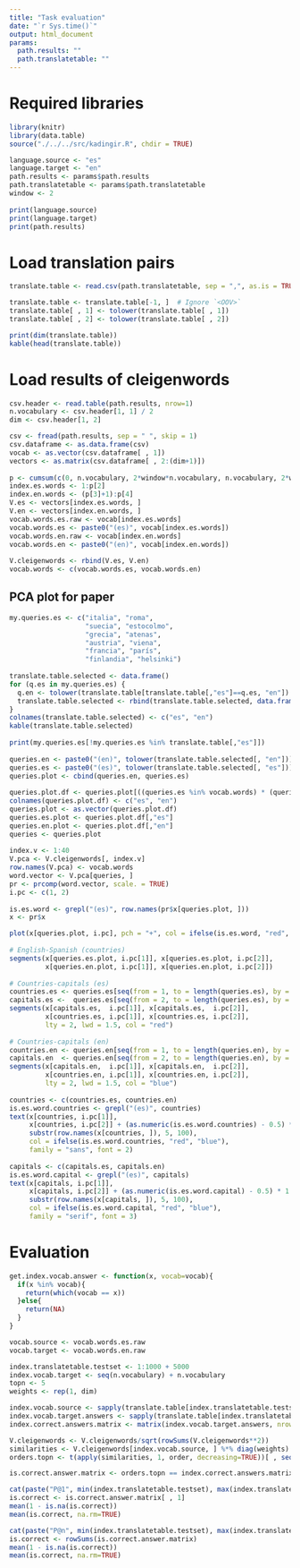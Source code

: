 ```yaml
---
title: "Task evaluation"
date: "`r Sys.time()`"
output: html_document
params:
  path.results: ""
  path.translatetable: ""
---
```

 
# Required libraries
 
```r
library(knitr)
library(data.table)
source("./../../src/kadingir.R", chdir = TRUE)
```
 
```r
language.source <- "es"
language.target <- "en"
path.results <- params$path.results
path.translatetable <- params$path.translatetable
window <- 2
 
print(language.source)
print(language.target)
print(path.results)
```
 
# Load translation pairs
 
```r
translate.table <- read.csv(path.translatetable, sep = ",", as.is = TRUE)

translate.table <- translate.table[-1, ]  # Ignore `<OOV>`
translate.table[ , 1] <- tolower(translate.table[ , 1])
translate.table[ , 2] <- tolower(translate.table[ , 2])

print(dim(translate.table))
kable(head(translate.table))
```
 
# Load results of cleigenwords
 
```r
csv.header <- read.table(path.results, nrow=1)
n.vocabulary <- csv.header[1, 1] / 2
dim <- csv.header[1, 2]

csv <- fread(path.results, sep = " ", skip = 1)
csv.dataframe <- as.data.frame(csv)
vocab <- as.vector(csv.dataframe[ , 1])
vectors <- as.matrix(csv.dataframe[ , 2:(dim+1)])
 
p <- cumsum(c(0, n.vocabulary, 2*window*n.vocabulary, n.vocabulary, 2*window*n.vocabulary))
index.es.words <- 1:p[2]
index.en.words <- (p[3]+1):p[4]
V.es <- vectors[index.es.words, ]
V.en <- vectors[index.en.words, ]
vocab.words.es.raw <- vocab[index.es.words]
vocab.words.es <- paste0("(es)", vocab[index.es.words])
vocab.words.en.raw <- vocab[index.en.words]
vocab.words.en <- paste0("(en)", vocab[index.en.words])
 
V.cleigenwords <- rbind(V.es, V.en)
vocab.words <- c(vocab.words.es, vocab.words.en)
```

 
## PCA plot for paper
```r
my.queries.es <- c("italia", "roma",
                   "suecia", "estocolmo",
                   "grecia", "atenas",
                   "austria", "viena",
                   "francia", "parís",
                   "finlandia", "helsinki")
 
translate.table.selected <- data.frame()
for (q.es in my.queries.es) {
  q.en <- tolower(translate.table[translate.table[,"es"]==q.es, "en"])
  translate.table.selected <- rbind(translate.table.selected, data.frame(q.es, q.en))
}
colnames(translate.table.selected) <- c("es", "en")
kable(translate.table.selected)
 
print(my.queries.es[!my.queries.es %in% translate.table[,"es"]])
 
queries.en <- paste0("(en)", tolower(translate.table.selected[, "en"]))
queries.es <- paste0("(es)", tolower(translate.table.selected[, "es"]))
queries.plot <- cbind(queries.en, queries.es)
 
queries.plot.df <- queries.plot[((queries.es %in% vocab.words) * (queries.en %in% vocab.words)) == 1, ]
colnames(queries.plot.df) <- c("es", "en")
queries.plot <- as.vector(queries.plot.df)
queries.es.plot <- queries.plot.df[,"es"]
queries.en.plot <- queries.plot.df[,"en"]
queries <- queries.plot
 
index.v <- 1:40
V.pca <- V.cleigenwords[, index.v]
row.names(V.pca) <- vocab.words
word.vector <- V.pca[queries, ]
pr <- prcomp(word.vector, scale. = TRUE)
i.pc <- c(1, 2)
 
is.es.word <- grepl("(es)", row.names(pr$x[queries.plot, ]))
x <- pr$x

plot(x[queries.plot, i.pc], pch = "+", col = ifelse(is.es.word, "red", "blue"))
 
# English-Spanish (countries)
segments(x[queries.es.plot, i.pc[1]], x[queries.es.plot, i.pc[2]],
         x[queries.en.plot, i.pc[1]], x[queries.en.plot, i.pc[2]])
 
# Countries-capitals (es)
countries.es <- queries.es[seq(from = 1, to = length(queries.es), by = 2)]
capitals.es <-  queries.es[seq(from = 2, to = length(queries.es), by = 2)]
segments(x[capitals.es,  i.pc[1]], x[capitals.es,  i.pc[2]],
         x[countries.es, i.pc[1]], x[countries.es, i.pc[2]],
         lty = 2, lwd = 1.5, col = "red")
 
# Countries-capitals (en)
countries.en <- queries.en[seq(from = 1, to = length(queries.en), by = 2)]
capitals.en  <- queries.en[seq(from = 2, to = length(queries.en), by = 2)]
segments(x[capitals.en,  i.pc[1]], x[capitals.en,  i.pc[2]],
         x[countries.en, i.pc[1]], x[countries.en, i.pc[2]],
         lty = 2, lwd = 1.5, col = "blue")
 
countries <- c(countries.es, countries.en)
is.es.word.countries <- grepl("(es)", countries)
text(x[countries, i.pc[1]],
     x[countries, i.pc[2]] + (as.numeric(is.es.word.countries) - 0.5) * 1.2,
     substr(row.names(x[countries, ]), 5, 100),
     col = ifelse(is.es.word.countries, "red", "blue"),
     family = "sans", font = 2)
 
capitals <- c(capitals.es, capitals.en)
is.es.word.capital <- grepl("(es)", capitals)
text(x[capitals, i.pc[1]],
     x[capitals, i.pc[2]] + (as.numeric(is.es.word.capital) - 0.5) * 1.2,
     substr(row.names(x[capitals, ]), 5, 100),
     col = ifelse(is.es.word.capital, "red", "blue"),
     family = "serif", font = 3)
```

# Evaluation
```r
get.index.vocab.answer <- function(x, vocab=vocab){
  if(x %in% vocab){
    return(which(vocab == x))
  }else{
    return(NA)
  }
}

vocab.source <- vocab.words.es.raw
vocab.target <- vocab.words.en.raw

index.translatetable.testset <- 1:1000 + 5000
index.vocab.target <- seq(n.vocabulary) + n.vocabulary
topn <- 5
weights <- rep(1, dim)

index.vocab.source <- sapply(translate.table[index.translatetable.testset, 1], get.index.vocab.answer, vocab=vocab.source)
index.vocab.target.answers <- sapply(translate.table[index.translatetable.testset, 2], get.index.vocab.answer, simplify = TRUE, vocab = vocab.target)
index.correct.answers.matrix <- matrix(index.vocab.target.answers, nrow = length(index.vocab.target.answers), ncol = topn)

V.cleigenwords <- V.cleigenwords/sqrt(rowSums(V.cleigenwords**2))
similarities <- V.cleigenwords[index.vocab.source, ] %*% diag(weights) %*% t(V.cleigenwords[index.vocab.target, ])
orders.topn <- t(apply(similarities, 1, order, decreasing=TRUE))[ , seq(topn)]

is.correct.answer.matrix <- orders.topn == index.correct.answers.matrix

cat(paste("P@1", min(index.translatetable.testset), max(index.translatetable.testset), "\n"))
is.correct <- is.correct.answer.matrix[ , 1]
mean(1 - is.na(is.correct))
mean(is.correct, na.rm=TRUE)

cat(paste("P@n", min(index.translatetable.testset), max(index.translatetable.testset), "\n"))
is.correct <- rowSums(is.correct.answer.matrix)
mean(1 - is.na(is.correct))
mean(is.correct, na.rm=TRUE)
```

